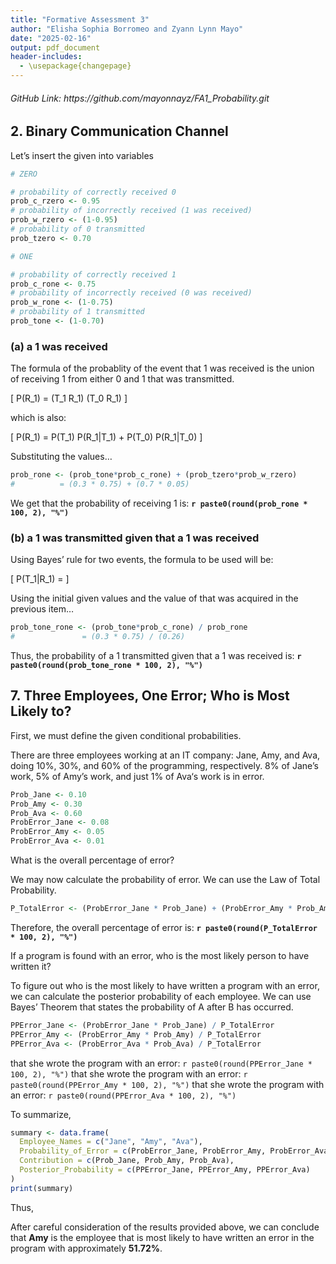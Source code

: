 ```yaml
---
title: "Formative Assessment 3"
author: "Elisha Sophia Borromeo and Zyann Lynn Mayo"
date: "2025-02-16"
output: pdf_document
header-includes:
  - \usepackage{changepage}
---
```

###### GitHub Link: https://github.com/mayonnayz/FA1_Probability.git

## **2. Binary Communication Channel**

\begin{adjustwidth}{1cm}{1cm} 
A binary communication channel carries data as one of two sets of signals denoted by 0 and 1. Owing to noise, a transmitted 0 is sometimes received as a 1, and a transmitted 1 is sometimes received as a 0. For a given channel, it can be assumed that a transmitted 0 is correctly received with probability 0.95, and a transmitted 1 is correctly received with probability 0.75. Also, 70% of all messages are transmitted as a 0. 
\end{adjustwidth}

Let's insert the given into variables

```r
# ZERO

# probability of correctly received 0
prob_c_rzero <- 0.95
# probability of incorrectly received (1 was received)
prob_w_rzero <- (1-0.95)
# probability of 0 transmitted
prob_tzero <- 0.70

# ONE

# probability of correctly received 1
prob_c_rone <- 0.75
# probability of incorrectly received (0 was received)
prob_w_rone <- (1-0.75)
# probability of 1 transmitted
prob_tone <- (1-0.70)

```

\bigskip

### **(a) a 1 was received**

The formula of the probablity of the event that 1 was received is the union of receiving 1 from either 0 and 1 that was transmitted.

\[
P(R_1) = (T_1 \cap R_1) \cup (T_0 \cap R_1)
\]

which is also:

\[
P(R_1) = P(T_1) P(R_1|T_1) + P(T_0) P(R_1|T_0) 
\]

Substituting the values...

```r
prob_rone <- (prob_tone*prob_c_rone) + (prob_tzero*prob_w_rzero)
#          = (0.3 * 0.75) + (0.7 * 0.05)
```

We get that the probability of receiving 1 is: **`r paste0(round(prob_rone * 100, 2), "%")`**

\bigskip

### **(b) a 1 was transmitted given that a 1 was received**

Using Bayes' rule for two events, the formula to be used will be:

\[
P(T_1|R_1) = \frac{P(T_1) P(R_1|T_1)}{P(R_1)}
\]

Using the initial given values and the value of that was acquired in the previous item...

```r
prob_tone_rone <- (prob_tone*prob_c_rone) / prob_rone
#               = (0.3 * 0.75) / (0.26)
```

Thus, the probability of a 1 transmitted given that a 1 was received is: **`r paste0(round(prob_tone_rone * 100, 2), "%")`**

\bigskip

## **7. Three Employees, One Error; Who is Most Likely to?**

First, we must define the given conditional probabilities.

There are three employees working at an IT company: Jane, Amy, and Ava, doing 10%, 30%, and 60% of the programming, respectively. 8% of Jane’s work, 5% of Amy’s work, and just 1% of Ava‘s work is in error.

```r
Prob_Jane <- 0.10   
Prob_Amy <- 0.30   
Prob_Ava <- 0.60  
ProbError_Jane <- 0.08  
ProbError_Amy <- 0.05  
ProbError_Ava <- 0.01   
```

What is the overall percentage of error?

We may now calculate the probability of error. We can use the Law of Total Probability.
```r
P_TotalError <- (ProbError_Jane * Prob_Jane) + (ProbError_Amy * Prob_Amy) + (ProbError_Ava * Prob_Ava)
```

Therefore, the overall percentage of error is: **`r paste0(round(P_TotalError * 100, 2), "%")`**

\bigskip

If a program is found with an error, who is the most likely person to have written it? 

To figure out who is the most likely to have written a program with an error, we can calculate the posterior probability of each employee. We can use Bayes' Theorem that states the probability of A after B has occurred.
```r
PPError_Jane <- (ProbError_Jane * Prob_Jane) / P_TotalError
PPError_Amy <- (ProbError_Amy * Prob_Amy) / P_TotalError
PPError_Ava <- (ProbError_Ava * Prob_Ava) / P_TotalError
```

\textbf{Jane's posterior probability} that she wrote the program with an error: `r paste0(round(PPError_Jane * 100, 2), "%")` \newline
\textbf{Amy's posterior probability} that she wrote the program with an error: `r paste0(round(PPError_Amy * 100, 2), "%")` \newline
\textbf{Ava's posterior probability} that she wrote the program with an error: `r paste0(round(PPError_Ava * 100, 2), "%")`

\bigskip

To summarize,
```r
summary <- data.frame(
  Employee_Names = c("Jane", "Amy", "Ava"),
  Probability_of_Error = c(ProbError_Jane, ProbError_Amy, ProbError_Ava),
  Contribution = c(Prob_Jane, Prob_Amy, Prob_Ava),
  Posterior_Probability = c(PPError_Jane, PPError_Amy, PPError_Ava)
)
print(summary)
```

Thus,

After careful consideration of the results provided above, we can conclude that **Amy** is the employee that is most likely to have written an error in the program with approximately **51.72%**.
